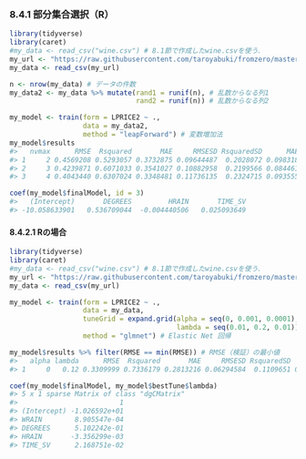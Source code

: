 ### 8.4.1 部分集合選択（R）

```r
library(tidyverse)
library(caret)
#my_data <- read_csv("wine.csv") # 8.1節で作成したwine.csvを使う．
my_url <- "https://raw.githubusercontent.com/taroyabuki/fromzero/master/data/wine.csv"
my_data <- read_csv(my_url)

n <- nrow(my_data) # データの件数
my_data2 <- my_data %>% mutate(rand1 = runif(n), # 乱数からなる列1
                               rand2 = runif(n)) # 乱数からなる列2
```

```r
my_model <- train(form = LPRICE2 ~ .,
                  data = my_data2,
                  method = "leapForward") # 変数増加法
my_model$results
#>   nvmax      RMSE  Rsquared       MAE     RMSESD RsquaredSD      MAESD
#> 1     2 0.4569208 0.5293057 0.3732875 0.09644487  0.2028072 0.09831864
#> 2     3 0.4239871 0.6071033 0.3541027 0.10882958  0.2199566 0.08446131
#> 3     4 0.4043440 0.6307024 0.3348481 0.11736135  0.2324715 0.09355537
```

```r
coef(my_model$finalModel, id = 3)
#>   (Intercept)       DEGREES         HRAIN       TIME_SV 
#> -10.058633901   0.536709044  -0.004440506   0.025093649 
```

#### 8.4.2.1 Rの場合

```r
library(tidyverse)
library(caret)
#my_data <- read_csv("wine.csv") # 8.1節で作成したwine.csvを使う．
my_url <- "https://raw.githubusercontent.com/taroyabuki/fromzero/master/data/wine.csv"
my_data <- read_csv(my_url)

my_model <- train(form = LPRICE2 ~ .,
                  data = my_data,
                  tuneGrid = expand.grid(alpha = seq(0, 0.001, 0.0001),
                                         lambda = seq(0.01, 0.2, 0.01)),
                  method = "glmnet") # Elastic Net 回帰

my_model$results %>% filter(RMSE == min(RMSE)) # RMSE（検証）の最小値
#>   alpha lambda      RMSE  Rsquared       MAE     RMSESD RsquaredSD     MAESD
#> 1     0   0.12 0.3309999 0.7336179 0.2813216 0.06294584  0.1109651 0.0552441
```

```r
coef(my_model$finalModel, my_model$bestTune$lambda)
#> 5 x 1 sparse Matrix of class "dgCMatrix"
#>                         1
#> (Intercept) -1.026592e+01
#> WRAIN        8.905547e-04
#> DEGREES      5.102242e-01
#> HRAIN       -3.356299e-03
#> TIME_SV      2.168751e-02
```

